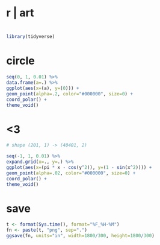 #
# r | art
#

```r
library(tidyverse)
```

# circle

```r
seq(0, 1, 0.01) %>%
data.frame(a=.) %>%
ggplot(aes(x=(a), y=(0))) +
geom_point(alpha=.2, color="#000000", size=0) +
coord_polar() +
theme_void()
```

# <3

```r

# shape (201, 1) -> (40401, 2)

seq(-1, 1, 0.01) %>%
expand.grid(x=., y=.) %>%
ggplot(aes(x=(pi * x - cos(y^2)), y=(1 - sin(x^2)))) +
geom_point(alpha=.02, color="#000000", size=0) +
coord_polar() +
theme_void()
```

# save

```r
t <- format(Sys.time(), format="%F_%H-%M")
fn <- paste(t, "png", sep=".")
ggsave(fn, units="in", width=1800/300, height=1800/300)
```
